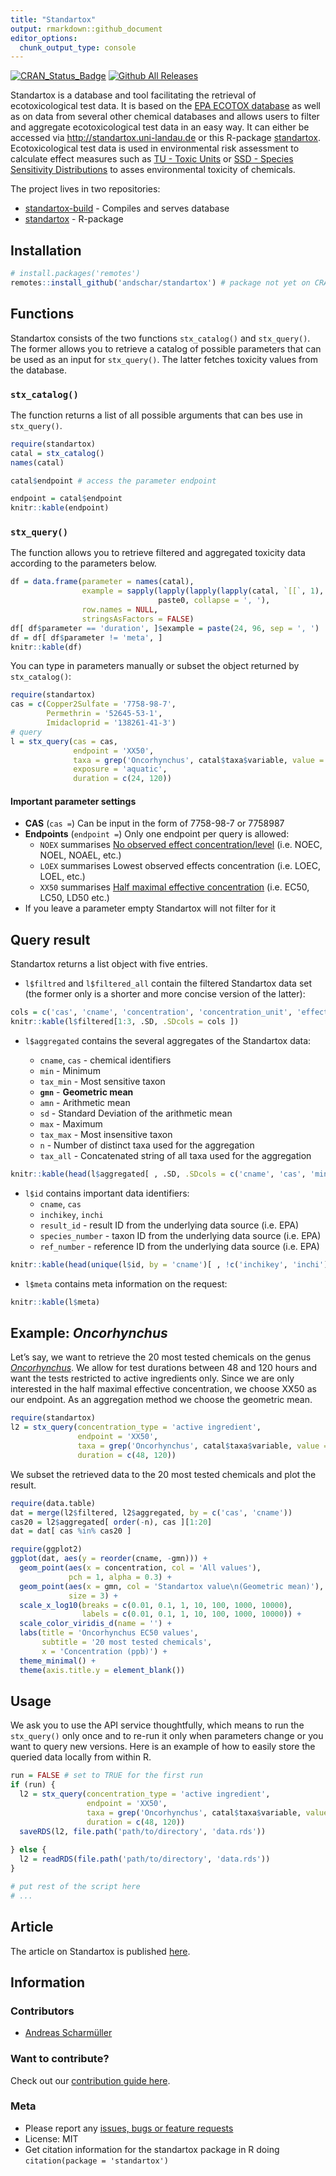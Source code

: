 ```yaml
---
title: "Standartox"
output: rmarkdown::github_document
editor_options: 
  chunk_output_type: console
---
```


[![CRAN_Status_Badge](http://www.r-pkg.org/badges/version-ago/standartox)](https://cran.r-project.org/package=standartox)
[![Github All Releases](https://img.shields.io/github/downloads-pre/andschar/standartox/latest/total.svg)]()

<!-- TODO enable once it's on CRAN [![CRAN_Downloads_Badge](http://cranlogs.r-pkg.org/badges/last-month/standartox)](https://cran.r-project.org/package=standartox) -->


Standartox is a database and tool facilitating the retrieval of ecotoxicological test data. It is based on the [EPA ECOTOX database](https://cfpub.epa.gov/ecotox/) as well as on data from several other chemical databases and allows users to filter and aggregate ecotoxicological test data in an easy way. It can either be accessed via <http://standartox.uni-landau.de> or this R-package [standartox](https://github.com/andschar/standartox). Ecotoxicological test data is used in environmental risk assessment to calculate effect measures such as [TU - Toxic Units](https://en.wikipedia.org/wiki/Toxic_unit) or [SSD - Species Sensitivity Distributions](https://edild.github.io/ssd/) to asses environmental toxicity of chemicals.

The project lives in two repositories:

  - [standartox-build](https://github.com/andschar/standartox-build) - Compiles and serves database
  - [standartox](https://github.com/andschar/standartox) - R-package

## Installation

```r
# install.packages('remotes')
remotes::install_github('andschar/standartox') # package not yet on CRAN
```

## Functions

Standartox consists of the two functions `stx_catalog()` and `stx_query()`. The former allows you to retrieve a catalog of possible parameters that can be used as an input for `stx_query()`. The latter fetches toxicity values from the database.

### `stx_catalog()`

The function returns a list of all possible arguments that can bes use in `stx_query()`.

```r
require(standartox)
catal = stx_catalog()
names(catal)
```

```r
catal$endpoint # access the parameter endpoint
```

```r
endpoint = catal$endpoint
knitr::kable(endpoint)
```

### `stx_query()`

The function allows you to retrieve filtered and aggregated toxicity data according to the parameters below.

```r
df = data.frame(parameter = names(catal),
                example = sapply(lapply(lapply(lapply(catal, `[[`, 1), head, 3), na.omit),
                                 paste0, collapse = ', '),
                row.names = NULL,
                stringsAsFactors = FALSE)
df[ df$parameter == 'duration', ]$example = paste(24, 96, sep = ', ')
df = df[ df$parameter != 'meta', ]
knitr::kable(df)
```

You can type in parameters manually or subset the object returned by `stx_catalog()`:

```r
require(standartox)
cas = c(Copper2Sulfate = '7758-98-7',
        Permethrin = '52645-53-1',
        Imidacloprid = '138261-41-3')
# query
l = stx_query(cas = cas,
              endpoint = 'XX50',
              taxa = grep('Oncorhynchus', catal$taxa$variable, value = TRUE), # fish genus
              exposure = 'aquatic',
              duration = c(24, 120))
```

#### Important parameter settings

- __CAS__ (`cas =`) Can be input in the form of 7758-98-7 or 7758987
- __Endpoints__ (`endpoint =`) Only one endpoint per query is allowed:
    - `NOEX` summarises [No observed effect concentration/level](https://en.wikipedia.org/wiki/No-observed-adverse-effect_level) (i.e. NOEC, NOEL, NOAEL, etc.)
    - `LOEX` summarises Lowest observed effects concentration (i.e. LOEC, LOEL, etc.)
    - `XX50` summarises [Half maximal effective concentration](https://en.wikipedia.org/wiki/EC50) (i.e. EC50, LC50, LD50 etc.)
- If you leave a parameter empty Standartox will not filter for it

## Query result

Standartox returns a list object with five entries.

- `l$filtred` and `l$filtered_all` contain the filtered Standartox data set (the former only is a shorter and more concise version of the latter):

```r
cols = c('cas', 'cname', 'concentration', 'concentration_unit', 'effect', 'endpoint')
knitr::kable(l$filtered[1:3, .SD, .SDcols = cols ])
```

- `l$aggregated` contains the several aggregates of the Standartox data:

  - `cname`, `cas` - chemical identifiers
  - `min` - Minimum
  - `tax_min` - Most sensitive taxon
  - __`gmn`__ - __Geometric mean__
  - `amn` - Arithmetic mean
  - `sd` - Standard Deviation of the arithmetic mean
  - `max` - Maximum
  - `tax_max` - Most insensitive taxon
  - `n` - Number of distinct taxa used for the aggregation
  - `tax_all` - Concatenated string of all taxa used for the aggregation
  

```r
knitr::kable(head(l$aggregated[ , .SD, .SDcols = c('cname', 'cas', 'min', 'tax_min', 'gmn', 'max')], 3))
```

- `l$id` contains important data identifiers:
  - `cname`, `cas`
  - `inchikey`, `inchi`
  - `result_id` - result ID from the underlying data source (i.e. EPA)
  - `species_number` - taxon ID from the underlying data source (i.e. EPA)
  - `ref_number` - reference ID from the underlying data source (i.e. EPA)

```r
knitr::kable(head(unique(l$id, by = 'cname')[ , !c('inchikey', 'inchi')], 3))
```

- `l$meta` contains meta information on the request:

```r
knitr::kable(l$meta)
```

## Example: _Oncorhynchus_

Let's say, we want to retrieve the 20 most tested chemicals on the genus _[Oncorhynchus](https://en.wikipedia.org/wiki/Oncorhynchus)_. We allow for test durations between 48 and 120 hours and want the tests restricted to active ingredients only. Since we are only interested in the half maximal effective concentration, we choose XX50 as our endpoint. As an aggregation method we choose the geometric mean.

```r
require(standartox)
l2 = stx_query(concentration_type = 'active ingredient',
               endpoint = 'XX50',
               taxa = grep('Oncorhynchus', catal$taxa$variable, value = TRUE), # fish genus
               duration = c(48, 120))
```

We subset the retrieved data to the 20 most tested chemicals and plot the result.

```r
require(data.table)
dat = merge(l2$filtered, l2$aggregated, by = c('cas', 'cname'))
cas20 = l2$aggregated[ order(-n), cas ][1:20]
dat = dat[ cas %in% cas20 ]
```

```r
require(ggplot2)
ggplot(dat, aes(y = reorder(cname, -gmn))) +
  geom_point(aes(x = concentration, col = 'All values'),
             pch = 1, alpha = 0.3) +
  geom_point(aes(x = gmn, col = 'Standartox value\n(Geometric mean)'),
             size = 3) +
  scale_x_log10(breaks = c(0.01, 0.1, 1, 10, 100, 1000, 10000),
                labels = c(0.01, 0.1, 1, 10, 100, 1000, 10000)) +
  scale_color_viridis_d(name = '') +
  labs(title = 'Oncorhynchus EC50 values',
       subtitle = '20 most tested chemicals',
       x = 'Concentration (ppb)') +
  theme_minimal() +
  theme(axis.title.y = element_blank())
```

## Usage

We ask you to use the API service thoughtfully, which means to run the `stx_query()` only once and to re-run it only when parameters change or you want to query new versions. Here is an example of how to easily store the queried data locally from within R.

```r
run = FALSE # set to TRUE for the first run
if (run) {
  l2 = stx_query(concentration_type = 'active ingredient',
                 endpoint = 'XX50',
                 taxa = grep('Oncorhynchus', catal$taxa$variable, value = TRUE), # fish genus
                 duration = c(48, 120))
  saveRDS(l2, file.path('path/to/directory', 'data.rds'))
  
} else {
  l2 = readRDS(file.path('path/to/directory', 'data.rds'))
}

# put rest of the script here
# ...
```

## Article

The article on Standartox is published [here](https://www.mdpi.com/2306-5729/5/2/46).

## Information

### Contributors
    
  - [Andreas Scharmüller](https://andschar.github.io)
  
### Want to contribute?

Check out our [contribution guide here](https://github.com/andschar/standartox/blob/master/CONTRIBUTING.md).

### Meta

  - Please report any [issues, bugs or feature requests](https://github.com/andschar/standartox/issues)
  - License: MIT
  - Get citation information for the standartox package in R doing `citation(package = 'standartox')`




























